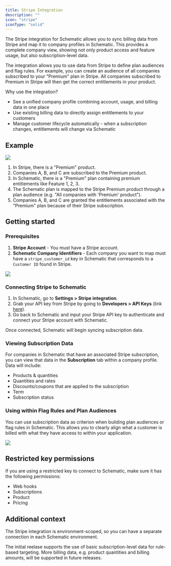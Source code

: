 ```yaml
---
title: Stripe Integration
description: ""
icon: "stripe"
iconType: "solid"
---
```


The Stripe integration for Schematic allows you to sync billing data from Stripe and map it to company profiles in Schematic. This provides a complete company view, showing not only product access and feature usage, but also subscription-level data.

The integration allows you to use data from Stripe to define plan audiences and flag rules. For example, you can create an audience of all companies subscribed to your "Premium" plan in Stripe. All companies subscribed to Premium in Stripe will then get the correct entitlements in your product.

Why use the integration?
- See a unified company profile combining account, usage, and billing data in one place
- Use existing billing data to directly assign entitlements to your customers
- Manage customer lifecycle automatically - when a subscription changes, entitlements will change via Schematic
## Example

<img
  src="/images/stripe_diagram.png"
/>

1. In Stripe, there is a "Premium" product.
2. Companies A, B, and C are subscribed to the Premium product.
3. In Schematic, there is a "Premium" plan containing premium entitlements like Feature 1, 2, 3.
4. The Schematic plan is mapped to the Stripe Premium product through a plan audience (e.g. "All companies with 'Premium' product").
5. Companies A, B, and C are granted the entitlements associated with the "Premium" plan because of their Stripe subscription.

## Getting started

### Prerequisites

1. **Stripe Account** - You must have a Stripe account.
2. **Schematic Company Identifiers** - Each company you want to map must have a `stripe_customer_id` key in Schematic that corresponds to a `Customer ID` found in Stripe.

<img
  src="/images/stripe_subscription.png"
/>

### Connecting Stripe to Schematic

1. In Schematic, go to **Settings > Stripe integration**.
2. Grab your API key from Stripe by going to **Developers > API Keys** (link [here](https://dashboard.stripe.com/apikeys)).
3. Go back to Schematic and input your Stripe API key to authenticate and connect your Stripe account with Schematic.

Once connected, Schematic will begin syncing subscription data.

### Viewing Subscription Data

For companies in Schematic that have an associated Stripe subscription, you can view that data in the **Subscription** tab within a company profile. Data will include:
- Products & quantities
- Quantities and rates
- Discounts/coupons that are applied to the subscription
- Term
- Subscription status

### Using within Flag Rules and Plan Audiences

You can use subscription data as criterion when building plan audiences or flag rules in Schematic. This allows you to clearly align what a customer is billed with what they have access to within your application.

<img
  src="/images/stripe_rules.png"
/>

 ## Restricted key permissions

If you are using a restricted key to connect to Schematic, make sure it has the following permissions:

-   Web hooks
-   Subscriptions
-   Product
-   Pricing

## Additional context

The Stripe integration is environment-scoped, so you can have a separate connection in each Schematic environment.

The initial reelase supports the use of basic subscription-level data for rule-based targeting. More billing data, e.g. product quantities and billing amounts, will be supported in future releases.